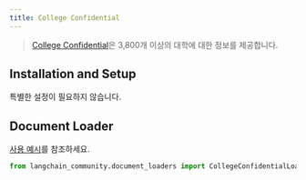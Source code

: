 ```yaml
---
title: College Confidential
---
```


>[College Confidential](https://www.collegeconfidential.com/)은 3,800개 이상의 대학에 대한 정보를 제공합니다.

## Installation and Setup

특별한 설정이 필요하지 않습니다.


## Document Loader

[사용 예시](/oss/integrations/document_loaders/college_confidential)를 참조하세요.

```python
from langchain_community.document_loaders import CollegeConfidentialLoader
```